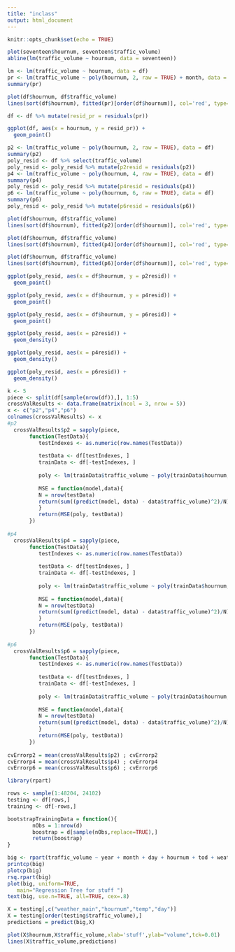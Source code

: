 ```yaml
---
title: "inclass"
output: html_document
---
```


```r
knitr::opts_chunk$set(echo = TRUE)
```
```r
plot(seventeen$hournum, seventeen$traffic_volume)
abline(lm(traffic_volume ~ hournum, data = seventeen))
```
```r
lm <- lm(traffic_volume ~ hournum, data = df)
pr <- lm(traffic_volume ~ poly(hournum, 2, raw = TRUE) + month, data = df)
summary(pr)

plot(df$hournum, df$traffic_volume)
lines(sort(df$hournum), fitted(pr)[order(df$hournum)], col='red', type='b') 
```
```r
df <- df %>% mutate(resid_pr = residuals(pr))

ggplot(df, aes(x = hournum, y = resid_pr)) +
  geom_point()
```
```r
p2 <- lm(traffic_volume ~ poly(hournum, 2, raw = TRUE), data = df)
summary(p2)
poly_resid <- df %>% select(traffic_volume)
poly_resid <- poly_resid %>% mutate(p2resid = residuals(p2))
p4 <- lm(traffic_volume ~ poly(hournum, 4, raw = TRUE), data = df)
summary(p4)
poly_resid <- poly_resid %>% mutate(p4resid = residuals(p4))
p6 <- lm(traffic_volume ~ poly(hournum, 6, raw = TRUE), data = df)
summary(p6)
poly_resid <- poly_resid %>% mutate(p6resid = residuals(p6))

plot(df$hournum, df$traffic_volume)
lines(sort(df$hournum), fitted(p2)[order(df$hournum)], col='red', type='b') 

plot(df$hournum, df$traffic_volume)
lines(sort(df$hournum), fitted(p4)[order(df$hournum)], col='red', type='b') 

plot(df$hournum, df$traffic_volume)
lines(sort(df$hournum), fitted(p6)[order(df$hournum)], col='red', type='b') 
```
```r
ggplot(poly_resid, aes(x = df$hournum, y = p2resid)) +
  geom_point()

ggplot(poly_resid, aes(x = df$hournum, y = p4resid)) +
  geom_point()

ggplot(poly_resid, aes(x = df$hournum, y = p6resid)) +
  geom_point()
```
```r
ggplot(poly_resid, aes(x = p2resid)) +
  geom_density()

ggplot(poly_resid, aes(x = p4resid)) +
  geom_density()

ggplot(poly_resid, aes(x = p6resid)) +
  geom_density()
```
```r
k <- 5
piece <- split(df[sample(nrow(df)),], 1:5)
crossValResults <- data.frame(matrix(ncol = 3, nrow = 5))
x <- c("p2","p4","p6")
colnames(crossValResults) <- x
#p2
  crossValResults$p2 = sapply(piece, 
       function(TestData){
          testIndexes <- as.numeric(row.names(TestData))
          
          testData <- df[testIndexes, ]
          trainData <- df[-testIndexes, ]
          
          poly <- lm(trainData$traffic_volume ~ poly(trainData$hournum,2, raw = TRUE), data = trainData)
  
          MSE = function(model,data){
          N = nrow(testData)
          return(sum((predict(model, data) - data$traffic_volume)^2)/N)
          }
          return(MSE(poly, testData))
       })
       
#p4
  crossValResults$p4 = sapply(piece, 
       function(TestData){
          testIndexes <- as.numeric(row.names(TestData))
          
          testData <- df[testIndexes, ]
          trainData <- df[-testIndexes, ]
          
          poly <- lm(trainData$traffic_volume ~ poly(trainData$hournum, 4, raw = TRUE), data = trainData)
  
          MSE = function(model,data){
          N = nrow(testData)
          return(sum((predict(model, data) - data$traffic_volume)^2)/N)
          }
          return(MSE(poly, testData))
       })
  
#p6
  crossValResults$p6 = sapply(piece, 
       function(TestData){
          testIndexes <- as.numeric(row.names(TestData))
          
          testData <- df[testIndexes, ]
          trainData <- df[-testIndexes, ]
          
          poly <- lm(trainData$traffic_volume ~ poly(trainData$hournum, 6, raw = TRUE), data = trainData)
  
          MSE = function(model,data){
          N = nrow(testData)
          return(sum((predict(model, data) - data$traffic_volume)^2)/N)
          }
          return(MSE(poly, testData))
       })
  
cvErrorp2 = mean(crossValResults$p2) ; cvErrorp2
cvErrorp4 = mean(crossValResults$p4) ; cvErrorp4
cvErrorp6 = mean(crossValResults$p6) ; cvErrorp6
```

```r
library(rpart)
```

```r
rows <- sample(1:48204, 24102)
testing <- df[rows,]
training <- df[-rows,]
```

```r
bootstrapTrainingData = function(){
        nObs = 1:nrow(d)
        boostrap = d[sample(nObs,replace=TRUE),]
        return(boostrap)
}
```

```r
big <- rpart(traffic_volume ~ year + month + day + hournum + tod + weather_main + temp + holiday , data = training, method = "anova")
printcp(big)
plotcp(big)
rsq.rpart(big)
plot(big, uniform=TRUE,
   main="Regression Tree for stuff ")
text(big, use.n=TRUE, all=TRUE, cex=.8)
```
```r
X = testing[,c("weather_main","hournum","temp","day")]
X = testing[order(testing$traffic_volume),]
predictions = predict(big,X)
```

```r
plot(X$hournum,X$traffic_volume,xlab='stuff',ylab="volume",tck=0.01)
lines(X$traffic_volume,predictions)
```

```r


```